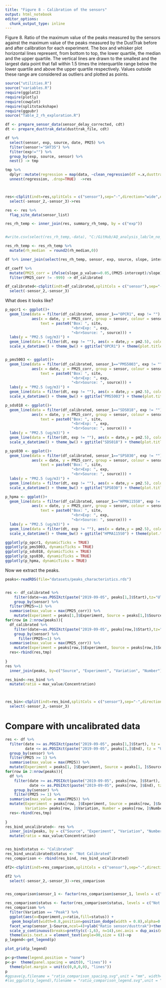 ```yaml
---
title: "Figure 8 - Calibration of the sensors"
output: html_notebook
editor_options: 
  chunk_output_type: inline
---
```


Figure 8. Ratio of the maximum value of the peaks measured by the sensors against the maximum
value of the peaks measured by the DustTrak before and after calibration for each experiment. The box
and whisker plot horizontal lines represent, from bottom to top, the lower quartile, the median and the
upper quartile. The vertical lines are drawn to the smallest and the largest data point that fall within
1.5 times the interquartile range below the lower quartile and above the upper quartile respectively.
Values outside these range are considered as outliers and plotted as points.

```r

source("utilities.R")
source("variables.R")
require(ggplot2)
require(plotly)
require(cowplot)
require(splitstackshape)
require(ggpubr)
source("Table_2_rh_exploration.R")


```


```r

df <- prepare_sensor_data(sensor_delay_corrected, cdt)
dt <- prepare_dusttrak_data(dusttrak_file, cdt)

df %>%
  select(sensor, exp, source, date, PM25) %>%
  filter(sensor!="SHT35") %>%
  filter(exp!="") %>%
  group_by(exp, source, sensor) %>%
  nest() -> tmp

tmp %>%
  dplyr::mutate(regression = map(data, ~clean_regression(df =.x,dusttrak = dt, 0))) %>%
  unnest(regression, .drop=TRUE)  ->res



res<-cSplit(indt=res,splitCols = c("sensor"),sep="-",direction="wide",drop=FALSE) %>%
  select(-sensor_2,-sensor_3)->res

res <- res %>%
  flag_site_data(sensor_list)

res_rh_temp <- inner_join(res, summary_rh_temp, by = c("exp"))


#write.csv(select(res_rh_temp,-data), "C:/GitHub/AQ_analysis_lab/lm_no_enclosure_cdt_corr.csv")

res_rh_temp <- res_rh_temp %>%
  mutate(rh_median  = round2(rh_median,0))
```


```r
df %>% inner_join(select(res_rh_temp, sensor, exp, source, slope, intercept, slope_p_value), by = c("sensor", "exp", "source")) -> df_coeff

df_coeff %>% 
  mutate(PM25_corr = ifelse(slope_p_value<=0.05,(PM25-intercept)/slope), -999) %>%
  filter(PM25_corr != -999) -> df_calibrated

df_calibrated<-cSplit(indt=df_calibrated,splitCols = c("sensor"),sep="-",direction="wide",drop=FALSE) %>%
  select(-sensor_2,-sensor_3)
```

What does it looks like?

```r
p_opcr1 <- ggplot()+
  geom_line(data = filter(df_calibrated, sensor_1=="OPCR1", exp != ""),
            aes(x = date, y = PM25_corr, group = sensor, colour = sensor, 
                text = paste0("Box: ", site,
                              "<br>Exp: ", exp,
                              "<br>Source: ", source))) +
  labs(y = "PM2.5 (ug/m3)") +
  geom_line(data = filter(dt, exp != ""), aes(x = date,y = pm2.5), colour = "red", linetype = "dashed")+
  scale_x_datetime() + theme_bw() + ggtitle("OPCR1") + theme(plot.title = element_text(hjust = 0.5))+facet_wrap(~exp, ncol = 1, scales = "free_x")


p_pms5003 <- ggplot()+
  geom_line(data = filter(df_calibrated, sensor_1=="PMS5003", exp != ""),
            aes(x = date, y = PM25_corr, group = sensor, colour = sensor, 
                text = paste0("Box: ", site,
                              "<br>Exp: ", exp,
                              "<br>Source: ", source))) +
  labs(y = "PM2.5 (ug/m3)") +
  geom_line(data = filter(dt, exp != ""), aes(x = date,y = pm2.5), colour = "red", linetype = "dashed")+
  scale_x_datetime() + theme_bw() + ggtitle("PMS5003") + theme(plot.title = element_text(hjust = 0.5))+facet_wrap(~exp, ncol = 1, scales = "free_x")

p_sds018 <- ggplot()+
  geom_line(data = filter(df_calibrated, sensor_1=="SDS018", exp != ""),
            aes(x = date, y = PM25_corr, group = sensor, colour = sensor, 
                text = paste0("Box: ", site,
                              "<br>Exp: ", exp,
                              "<br>Source: ", source))) +
  labs(y = "PM2.5 (ug/m3)") +
  geom_line(data = filter(dt, exp != ""), aes(x = date,y = pm2.5), colour = "red", linetype = "dashed")+
  scale_x_datetime() + theme_bw() + ggtitle("SDS018") + theme(plot.title = element_text(hjust = 0.5))+facet_wrap(~exp, ncol = 1, scales = "free_x")

p_sps030 <- ggplot()+
  geom_line(data = filter(df_calibrated, sensor_1=="SPS030", exp != ""),
            aes(x = date, y = PM25_corr, group = sensor, colour = sensor, 
                text = paste0("Box: ", site,
                              "<br>Exp: ", exp,
                              "<br>Source: ", source))) +
  labs(y = "PM2.5 (ug/m3)") +
  geom_line(data = filter(dt, exp != ""), aes(x = date,y = pm2.5), colour = "red", linetype = "dashed")+
  scale_x_datetime() + theme_bw() + ggtitle("SPS030") + theme(plot.title = element_text(hjust = 0.5))+facet_wrap(~exp, ncol = 1, scales = "free_x")

p_hpma <- ggplot()+
  geom_line(data = filter(df_calibrated, sensor_1=="HPMA115S0", exp != ""),
            aes(x = date, y = PM25_corr, group = sensor, colour = sensor, 
                text = paste0("Box: ", site,
                              "<br>Exp: ", exp,
                              "<br>Source: ", source))) +
  labs(y = "PM2.5 (ug/m3)") +
  geom_line(data = filter(dt, exp != ""), aes(x = date,y = pm2.5), colour = "red", linetype = "dashed")+
  scale_x_datetime() + theme_bw() + ggtitle("HPMA115S0") + theme(plot.title = element_text(hjust = 0.5))+facet_wrap(~exp, ncol = 1, scales = "free_x")

ggplotly(p_opcr1, dynamicTicks = TRUE)
ggplotly(p_pms5003, dynamicTicks = TRUE)
ggplotly(p_sds018, dynamicTicks = TRUE)
ggplotly(p_sps030, dynamicTicks = TRUE)
ggplotly(p_hpma, dynamicTicks = TRUE)
```

Now we extract the peaks.

```r
peaks<-readRDS(file="datasets/peaks_characteristics.rds") 


res <- df_calibrated %>%
    filter(date>=as.POSIXct(paste("2019-09-05", peaks[1,]$Start),tz="UTC"), date<=as.POSIXct(paste("2019-09-05", peaks[1,]$End),tz="UTC")) %>%
    group_by(sensor) %>%
  filter(PM25>=1) %>%
  summarise(max_value = max(PM25_corr)) %>%
    mutate(Experiment = peaks[1,]$Experiment, Source = peaks[1,]$Source, Variation= peaks[1,]$Variation, Number = peaks[1,]$Number)
for(row in 2:nrow(peaks)){
  df_calibrated %>%
    filter(date>=as.POSIXct(paste("2019-09-05", peaks[row,]$Start),tz="UTC"), date<=as.POSIXct(paste("2019-09-05", peaks[row,]$End),tz="UTC")) %>%
    group_by(sensor) %>%
      filter(PM25>=1) %>%
  summarise(max_value = max(PM25_corr)) %>%
    mutate(Experiment = peaks[row,]$Experiment, Source = peaks[row,]$Source, Variation= peaks[row,]$Variation, Number = peaks[row,]$Number) -> tmp
  res<-rbind(res,tmp)
  
} 
res %>%
  inner_join(peaks, by=c("Source", "Experiment", "Variation", "Number")) ->res_bind

res_bind<-res_bind %>%
  mutate(ratio = max_value/Concentration)



res_bin<-cSplit(indt=res_bind,splitCols = c("sensor"),sep="-",direction="wide",drop=FALSE) %>%
  select(-sensor_2,-sensor_3)


```


# Compare with uncalibrated data

```r

res <- df %>%
  filter(date >= as.POSIXct(paste("2019-09-05", peaks[1,]$Start), tz = "UTC"), 
         date <= as.POSIXct(paste("2019-09-05", peaks[1,]$End), tz = "UTC")) %>%
  group_by(sensor) %>%
  filter(PM25 >= 1) %>%
  summarise(max_value = max(PM25)) %>%
  mutate(Experiment = peaks[1, ]$Experiment, Source = peaks[1, ]$Source, Variation = peaks[1, ]$Variation, Number = peaks[1, ]$Number)
for(row in 2:nrow(peaks)){
  df %>%
    filter(date >= as.POSIXct(paste("2019-09-05", peaks[row, ]$Start), tz = "UTC"), 
           date <= as.POSIXct(paste("2019-09-05", peaks[row, ]$End), tz = "UTC")) %>%
    group_by(sensor) %>%
    filter(PM25 >= 1) %>%
  summarise(max_value = max(PM25)) %>%
  mutate(Experiment = peaks[row, ]$Experiment, Source = peaks[row, ]$Source, 
         Variation= peaks[row, ]$Variation, Number = peaks[row, ]$Number) -> tmp
  res<-rbind(res,tmp)
  
} 
res_bind_uncalibrated<- res %>%
  inner_join(peaks, by = c("Source", "Experiment", "Variation", "Number"))  %>%
  mutate(ratio = max_value/Concentration)


res_bind$status <- "Calibrated"
res_bind_uncalibrated$status <- "Not Calibrated"
res_comparison <- rbind(res_bind, res_bind_uncalibrated)

df2<-cSplit(indt=res_comparison,splitCols = c("sensor"),sep="-",direction="wide",drop=FALSE)

df2 %>%
  select(-sensor_2,-sensor_3)->res_comparison



```

```r

res_comparison$sensor_1 <- factor(res_comparison$sensor_1, levels = c("PMS5003", "SPS030", "HPMA115S0", "SDS018", "OPCR1"))

res_comparison$status <- factor(res_comparison$status, levels = c("Not Calibrated", "Calibrated"))
res_comparison %>%
  filter(Variation == "Peak") %>%
  ggplot(aes(x=Experiment,y=ratio,fill=status)) + 
   geom_boxplot(width=0.8,position=position_dodge(width = 0.8),alpha=0.8,lwd=0.3,fatten=0.8,outlier.size = 0.8,outlier.alpha=0.5,outlier.stroke=0)+
  facet_wrap(sensor_1~Source,ncol=4)+ylab("Ratio sensor/dusttrak")+theme_bw()+
  scale_y_continuous(breaks=pretty(c(-1,6), n=14),sec.axis = dup_axis(name=NULL))+
  theme(axis.text.x = element_text(angle=90,size = 6))->p
p_legend<-get_legend(p)

plot_grid(p_legend)

p<-p+theme(legend.position = "none")
p<-p+  theme(panel.spacing = unit(0, "lines")) +
  theme(plot.margin = unit(c(0,0,0,0), "lines"))
p
#ggsave(p,filename = "ratio_comparison_spacing.svg",unit = "mm", width= 180, height = 240)
#(as_ggplot(p_legend),filename = "ratio_comparison_legend.svg",unit = "mm", width= 180, height = 240)


```




